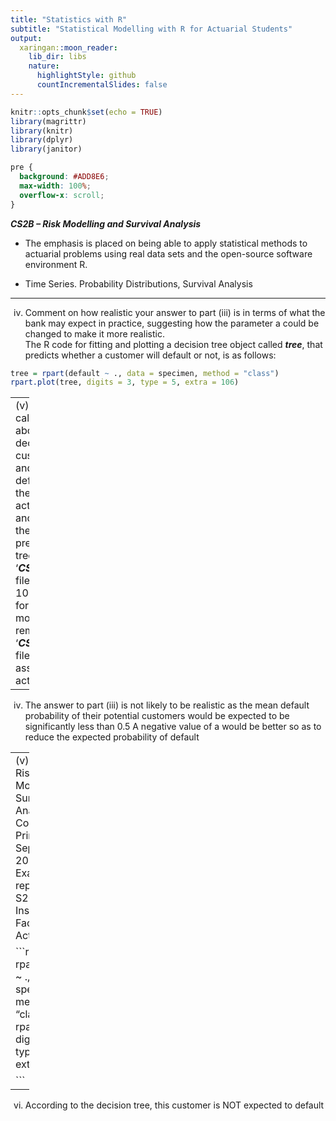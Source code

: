 ```yaml
---
title: "Statistics with R"
subtitle: "Statistical Modelling with R for Actuarial Students"
output:
  xaringan::moon_reader:
    lib_dir: libs
    nature:
      highlightStyle: github
      countIncrementalSlides: false
---
```


```r
knitr::opts_chunk$set(echo = TRUE)
library(magrittr)
library(knitr)
library(dplyr)
library(janitor)


```

```css
pre {
  background: #ADD8E6;
  max-width: 100%;
  overflow-x: scroll;
}
```

***CS2B – Risk Modelling and Survival Analysis ***


* The emphasis is placed on being able to apply statistical methods to actuarial problems using real data sets and the open-source software environment R. 

* Time Series. Probability Distributions, Survival Analysis

---

(iv) Comment on how realistic your answer to part (iii) is in terms of what the 
bank may expect in practice, suggesting how the parameter a could be 
changed to make it more realistic.  
The R code for fitting and plotting a decision tree object called ***tree***, that predicts 
whether a customer will default or not, is as follows: 
```r
tree = rpart(default ~ ., data = specimen, method = "class")
rpart.plot(tree, digits = 3, type = 5, extra = 106) 
```

---
(v) Plot the decision tree object, called tree, using the R code above.  
(vi) State, using the decision tree plot, whether a customer with features f1 = 0 and 
f2 = –0.425 is expected to default or not.  
Before launching the product, the Actuary gathers actual customer data from another 
bank, that is available in the public domain, to assess the predictive power of the 
decision tree model. The ‘***CS2B_Sept_21_Qu_3_Data.csv***’ file contains the actual 
data for 100 customers in the required format for the decision tree model. 
Before answering the remainder of this question, the ‘***CS2B_Sept_21_Qu_3_Data.csv***’ 
file should be loaded into R and assigned to a data frame called actual. 



---


(iv)
The answer to part (iii) is not likely to be realistic 
as the mean default probability of their potential customers would be expected to be 
significantly less than 0.5 
A negative value of a would be better 
so as to reduce the expected probability of default 

---
(v)
CS2B - Risk Modelling and Survival Analysis - Core Principles - September 2021 - Examiners’ report
CS2B S2021 © Institute and Faculty of Actuaries

```r
tree = rpart(default ~ ., data = specimen, method = "class")
rpart.plot(tree, digits = 3, type = 5, extra = 106)

```

---
(vi)
According to the decision tree, this customer is NOT expected to default 
